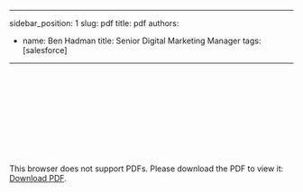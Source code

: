 
---
sidebar_position: 1
slug: pdf
title: pdf
authors:
  - name: Ben Hadman
    title: Senior Digital Marketing Manager
tags: [salesforce]
---

<object data="https://info.nuclera.com/rs/208-WJR-240/images/Nuclera-Flyer-eProteinDiscovery.pdf" type="application/pdf" width="700px" height="700px">
    <embed src="https://info.nuclera.com/rs/208-WJR-240/images/Nuclera-Flyer-eProteinDiscovery.pdf">
        <p>This browser does not support PDFs. Please download the PDF to view it: <a href="https://info.nuclera.com/rs/208-WJR-240/images/Nuclera-Flyer-eProteinDiscovery.pdf">Download PDF</a>.</p>
    </embed>
</object>